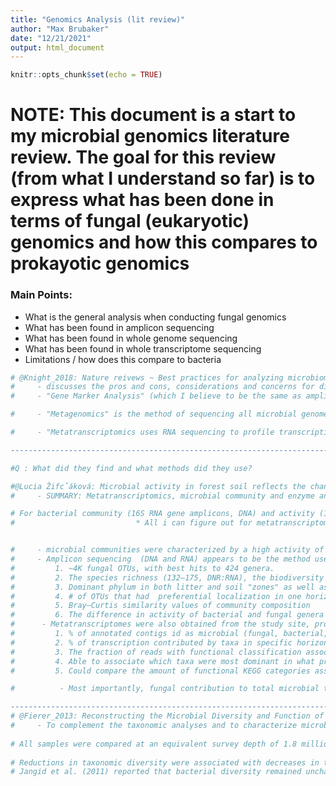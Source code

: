 ```yaml
---
title: "Genomics Analysis (lit review)"
author: "Max Brubaker"
date: "12/21/2021"
output: html_document
---
```


```r
knitr::opts_chunk$set(echo = TRUE)
```

# NOTE: This document is a start to my microbial genomics literature review. The goal for this review (from what I understand so far) is to express what has been done in terms of fungal (eukaryotic) genomics and how this compares to prokayotic genomics

### Main Points:
  + What is the general analysis when conducting fungal genomics
  + What has been found in amplicon sequencing
  + What has been found in whole genome sequencing
  + What has been found in whole transcriptome sequencing
  + Limitations / how does this compare to bacteria
  
  


```r
# @Knight_2018: Nature reivews ~ Best practices for analyzing microbiomes
#     - discusses the pros and cons, considerations and concerns for different microbial genomic analysis
#     - "Gene Marker Analysis" (which I believe to be the same as amplicon sequencing) is said to be the least informative, as its really just looking for presence absence. It is fast and cost efficient but there are also many limitations as DNA sequences vary in primer-amplified regions and primers do not have equal affinity for all possible DNA sequences. This can consequently induce bias during PCR amplification. Other sources of inherent bias in marker gene sequencing include variable region selection,amplicon size and the number of PCR cycles. Additionally low biomass samples are particularly susceptible to bias introduced by over amplification as the PCR cycle number increases, contaminating microorganisms are increasingly over represented.

#     - "Metagenomics" is the method of sequencing all microbial genomes within a sample. yields more detailed genomic information and taxonomic resolution than marker gene sequencing alone, but it is relatively expensive to prepare, sequence and analyse the samples. This method captures all DNA present in the sample, including viral and eukaryotic DNA. Given adequate sequencing depth (the number of sequencing reads per sample), taxonomic resolution to species or strain level and the assembly of whole microbial genomes from short DNA sequence reads are possible... However, biases that are introduced by library construction,assembly and reference databases for annotation are less understood.

#     - "Metatranscriptomics uses RNA sequencing to profile transcription in microbiomes, providing information on gene expression and the active functional output of the microbiome. Metatranscriptomics differs from both marker gene and metagenomic sequencing that sequence DNA in a sample regardless of cell viability or activity. Though it is biased towards organisms with higher rates of transcription. It is worth noting that propidium monoazide (PMA) depletion of relic DNA is an alternative method to identify live microorganisms. Host RNA contamination, particularly from the highly abundant rRNAs, is also an important consideration, and methods to exclude rRNAs from samples should be considered. RNA must be carefully preserved to avoid degradation in all cases, though certain sample types may warrant specialized protocols for RNA purification. For example, soil samples require removal of enzyme inhibiting humic substances49,50 (??).

-------------------------------------------------------------------------------------------------------------------------------------------------------------

#Q : What did they find and what methods did they use?

#@Lucia Žifcˇáková: Microbial activity in forest soil reflects the changes in ecosystem properties between summer and winter
#     - SUMMARY: Metatranscriptomics, microbial community and enzyme analyses were combined to describe the detailed role of microbial taxa in the functioning of the Picea abies-dominated coniferous forest soil in two contrasting seasons. Gene-targeted sequencing was performed to characterize the composition of the soil microbial community and activity. 

# For bacterial community (16S RNA gene amplicons, DNA) and activity (16S RNA amplicons, RNA). Genome count estimates (based on the total number of           associated rRNA amplicons), ribosome content (rRNA), ribosome production (mRNA reads of ribosomal proteins) and total activity (all mRNA reads)              were used as proxies of bacterial community composition and activity (all mRNA reads) were used as proxies of bacterial community composition and            activity. Fungal community: ITS amplicon sequencing for OTU's
#                           * All i can figure out for metatranscriptome is that they used assembled contigs *


#     - microbial communities were characterized by a high activity of fungi especially in litter microbial transcription was over 50% fungal.
#     - Amplicon sequencing  (DNA and RNA) appears to be the method used here to describe microbial community. With this methd they describe:
#         1. ~4K fungal OTUs, with best hits to 424 genera.
#         2. The species richness (132–175, DNR:RNA), the biodiversity (Shannon index) and the evenness (0.68–0.70)
#         3. Dominant phylum in both litter and soil "zones" as well as % of sequences belonging to which phyla
#         4. # of OTUs that had  preferential localization in one horizon (can they say which horizon?)
#         5. Bray–Curtis similarity values of community composition
#         6. The difference in activity of bacterial and fungal genera between summer and winter were analysed by comparing the abundance ratios of RNA/DNA
#      - Metatranscriptomes were also obtained from the study site, providing broader insights for comparisons of expressed functions between horizons and seasons:
#         1. % of annotated contigs id as microbial (fungal, bacterial, archeal)
#         2. % of transcription contributed by taxa in specific horizons. (Litter: 70% fungal, Soil 25% fungal)
#         3. The fraction of reads with functional classification associated with bacteria was high (72%) compared with those of archaea (26%) and fungi (only 19%).
#         4. Able to associate which taxa were most dominant in what processes. Bacteria: metabolism of terpenoids, Fungi: glycan-biosynthesis and metabolism of lipids. There is a caviat to this, see notes in paper
#         5. Could compare the amount of functional KEGG categories associated with both soil in litter. Keep note of this

#          - Most importantly, fungal contribution to total microbial transcription in soil decreased from 33% in summer to 16% in winter. In particular, the              activity of the abundant ectomycorrhizal fungi was reduced in winter, which indicates that plant photosynthetic production was likely one of the              major drivers of changes in the functioning of microbial communities in this coniferous forest.

-------------------------------------------------------------------------------------------------------------------------------------------------------------
# @Fierer_2013: Reconstructing the Microbial Diversity and Function of Pre-Agricultural Tallgrass Prairie Soils in the United States
#     - To complement the taxonomic analyses and to characterize microbial functional diversity, we used shotgun metagenomics to determine the diversity of           known protein-coding genes in each community. (So targeted shotgun sequencing? Based on genes they knew coded for specific proteins)
  
# All samples were compared at an equivalent survey depth of 1.8 million randomly selected annotated reads per sample. Although these annotations are based only on previously described genes and much of the functional diversity contained within soil [or other environments where the majority of taxa have not been well characterized (15)] is therefore missed, we did find that the functional diversity that could be annotated within the microbial communities correlated well with taxonomic diversity (CITATION?)
  
# Reductions in taxonomic diversity were associated with decreases in the breadth of functional traits contained within these soil communities
# Jangid et al. (2011) reported that bacterial diversity remained unchanged after>50 years of succession, and Zhang et al. (2016) described an increase in diversity after 10 years of secondary succession. Furthermore, a few studies reported that fungal communities are more easily changed than bacterial communities by plants along a successional gradient (Cutler et al., 2014).
```




